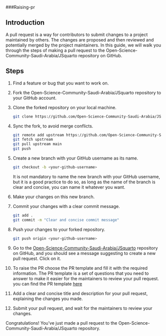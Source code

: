 ###Raising-pr

## Introduction
A pull request is a way for contributors to submit changes to a project maintained by others. The changes are proposed and then reviewed and potentially merged by the project maintainers. In this guide, we will walk you through the steps of making a pull request to the Open-Science-Community-Saudi-Arabia/JSquarto repository on GitHub.

## Steps
1. Find a feature or bug that you want to work on.
2. Fork the Open-Science-Community-Saudi-Arabia/JSquarto repository to your GitHub account.
3. Clone the forked repository on your local machine.
    
    ```bash
    git clone https://github.com/Open-Science-Community-Saudi-Arabia/JSquarto
    ```

4. Sync the fork, to avoid merge conflicts.
    
    ```bash
    git remote add upstream https://github.com/Open-Science-Community-Saudi-Arabia/JSquarto 
    git fetch upstream
    git pull upstream main
    git push
    ```

5. Create a new branch with your GitHub username as its name.
    
    ```bash
    git checkout -b <your-github-username>
    ```
It is not mandatory to name the new branch with your GitHub username, but it is a good practice to do so, as long as the name of the branch is clear and concise, you can name it whatever you want.

6. Make your changes on this new branch.
7. Commit your changes with a clear commit message.
    
    ```bash
    git add .
    git commit -m "Clear and concise commit message"
    ```

8. Push your changes to your forked repository.
    
    ```bash
    git push origin <your-github-username>
    ```

9. Go to the [Open-Science-Community-Saudi-Arabia/JSquarto](https://github.com/Open-Science-Community-Saudi-Arabia/JSquarto) repository on GitHub, and you should see a message suggesting to create a new pull request. Click on it.
10. To raise the PR choose the PR template and fill it with the required information. The PR template is a set of questions that you need to answer to make it easier for the maintainers to review your pull request. you can find the PR template [here](https://github.com/Open-Science-Community-Saudi-Arabia/JSquarto/blob/main/.github/PULL_REQUEST_TEMPLATE.md)

11. Add a clear and concise title and description for your pull request, explaining the changes you made.

12. Submit your pull request, and wait for the maintainers to review your changes.

Congratulations! You've just made a pull request to the Open-Science-Community-Saudi-Arabia/JSquarto repository.
